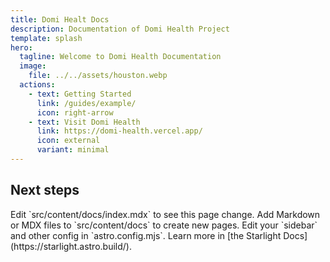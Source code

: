 ```yaml
---
title: Domi Healt Docs
description: Documentation of Domi Health Project
template: splash
hero:
  tagline: Welcome to Domi Health Documentation
  image:
    file: ../../assets/houston.webp
  actions:
    - text: Getting Started
      link: /guides/example/
      icon: right-arrow
    - text: Visit Domi Health
      link: https://domi-health.vercel.app/
      icon: external
      variant: minimal
---
```



## Next steps

<CardGrid stagger>
  <Card title="Update content" icon="pencil">
    Edit `src/content/docs/index.mdx` to see this page change.
  </Card>
  <Card title="Add new content" icon="add-document">
    Add Markdown or MDX files to `src/content/docs` to create new pages.
  </Card>
  <Card title="Configure your site" icon="setting">
    Edit your `sidebar` and other config in `astro.config.mjs`.
  </Card>
  <Card title="Read the docs" icon="open-book">
    Learn more in [the Starlight Docs](https://starlight.astro.build/).
  </Card>
</CardGrid>
